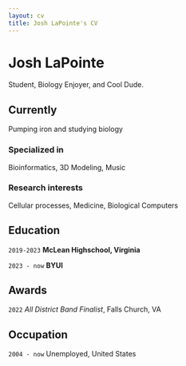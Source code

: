 ```yaml
---
layout: cv
title: Josh LaPointe's CV
---
```

# Josh LaPointe
Student, Biology Enjoyer, and Cool Dude.

<!-- <div id="webaddress"> -->
<!-- <a href="isaac@applesdofall.org">isaac@applesdofall.org</a> -->
<!-- | <a href="http://en.wikipedia.org/wiki/Isaac_Newton">My wikipedia page</a> -->
<!-- </div> -->


## Currently

Pumping iron and studying biology

### Specialized in

Bioinformatics, 3D Modeling, Music


### Research interests

Cellular processes, Medicine, Biological Computers 


## Education

`2019-2023`
__McLean Highschool, Virginia__

`2023 - now`
__BYUI__



## Awards

`2022`
*All District Band Finalist*, Falls Church, VA




## Occupation

`2004 - now`
Unemployed, United States




<!-- ### Footer

Last updated: May 2013 -->